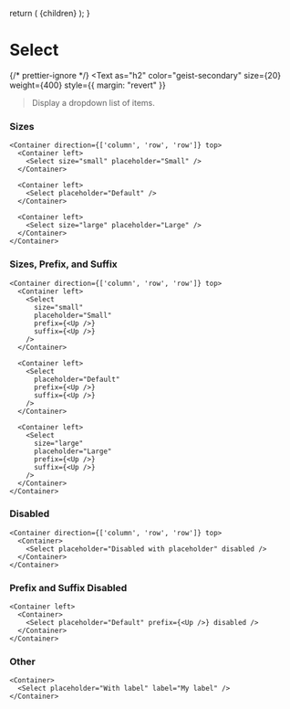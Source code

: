 
  return (
    <DocsLayout>
      <DesignLayout paths={paths}>
        <DesignLayoutInner>{children}</DesignLayoutInner>
      </DesignLayout>
    </DocsLayout>
  );
}


# Select

{/* prettier-ignore */}
<Text
  as="h2"
  color="geist-secondary"
  size={20}
  weight={400}
  style={{ margin: "revert" }}
>Display a dropdown list of items.</Text>

<Spacer y={2} />

### Sizes

```
<Container direction={['column', 'row', 'row']} top>
  <Container left>
    <Select size="small" placeholder="Small" />
  </Container>

  <Container left>
    <Select placeholder="Default" />
  </Container>

  <Container left>
    <Select size="large" placeholder="Large" />
  </Container>
</Container>
```

<Spacer y={2} />

### Sizes, Prefix, and Suffix

```
<Container direction={['column', 'row', 'row']} top>
  <Container left>
    <Select
      size="small"
      placeholder="Small"
      prefix={<Up />}
      suffix={<Up />}
    />
  </Container>

  <Container left>
    <Select
      placeholder="Default"
      prefix={<Up />}
      suffix={<Up />}
    />
  </Container>

  <Container left>
    <Select
      size="large"
      placeholder="Large"
      prefix={<Up />}
      suffix={<Up />}
    />
  </Container>
</Container>
```

<Spacer y={2} />

### Disabled

```
<Container direction={['column', 'row', 'row']} top>
  <Container>
    <Select placeholder="Disabled with placeholder" disabled />
  </Container>
</Container>
```

<Spacer y={2} />

### Prefix and Suffix Disabled

```
<Container left>
  <Container>
    <Select placeholder="Default" prefix={<Up />} disabled />
  </Container>
</Container>
```

<Spacer y={2} />

### Other

```
<Container>
  <Select placeholder="With label" label="My label" />
</Container>
```

<Spacer y={2} />
